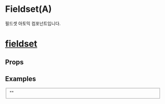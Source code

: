 
<Meta title="Components | Atoms | Fieldset" component={Fieldset} />

# Fieldset(A)

필드셋 아토믹 컴포넌트입니다.

# [fieldset](https://developer.mozilla.org/ko/docs/Web/HTML/Element/fieldset)


## Props

<Props of={Fieldset}/>

## Examples

<Preview>
    <Story name="Fieldset">
        <Fieldset name={'any'} disabled={false} form={'any-form'}>
          ""
        </Fieldset>
    </Story>
</Preview>
